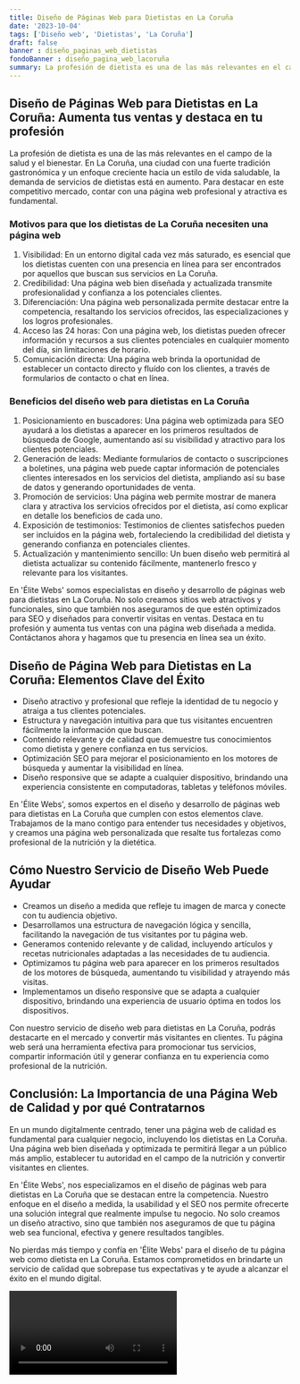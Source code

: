```yaml
---
title: Diseño de Páginas Web para Dietistas en La Coruña
date: '2023-10-04'
tags: ['Diseño web', 'Dietistas', 'La Coruña']
draft: false
banner : diseño_paginas_web_dietistas
fondoBanner : diseño_pagina_web_lacoruña
summary: La profesión de dietista es una de las más relevantes en el campo de la salud y el bienestar. En La Coruña, una ciudad con una fuerte tradición gastronómica y un enfoque creciente hacia un estilo de vida saludable, la demanda de servicios de dietistas está en aumento. Para destacar en este competitivo mercado, contar con una página web profesional y atractiva es fundamental.
---
```


## Diseño de Páginas Web para Dietistas en La Coruña: Aumenta tus ventas y destaca en tu profesión

La profesión de dietista es una de las más relevantes en el campo de la salud y el bienestar. En La Coruña, una ciudad con una fuerte tradición gastronómica y un enfoque creciente hacia un estilo de vida saludable, la demanda de servicios de dietistas está en aumento. Para destacar en este competitivo mercado, contar con una página web profesional y atractiva es fundamental.

### Motivos para que los dietistas de La Coruña necesiten una página web

1. Visibilidad: En un entorno digital cada vez más saturado, es esencial que los dietistas cuenten con una presencia en línea para ser encontrados por aquellos que buscan sus servicios en La Coruña.
2. Credibilidad: Una página web bien diseñada y actualizada transmite profesionalidad y confianza a los potenciales clientes.
3. Diferenciación: Una página web personalizada permite destacar entre la competencia, resaltando los servicios ofrecidos, las especializaciones y los logros profesionales.
4. Acceso las 24 horas: Con una página web, los dietistas pueden ofrecer información y recursos a sus clientes potenciales en cualquier momento del día, sin limitaciones de horario.
5. Comunicación directa: Una página web brinda la oportunidad de establecer un contacto directo y fluído con los clientes, a través de formularios de contacto o chat en línea.

### Beneficios del diseño web para dietistas en La Coruña

1. Posicionamiento en buscadores: Una página web optimizada para SEO ayudará a los dietistas a aparecer en los primeros resultados de búsqueda de Google, aumentando así su visibilidad y atractivo para los clientes potenciales.
2. Generación de leads: Mediante formularios de contacto o suscripciones a boletines, una página web puede captar información de potenciales clientes interesados en los servicios del dietista, ampliando así su base de datos y generando oportunidades de venta.
3. Promoción de servicios: Una página web permite mostrar de manera clara y atractiva los servicios ofrecidos por el dietista, así como explicar en detalle los beneficios de cada uno.
4. Exposición de testimonios: Testimonios de clientes satisfechos pueden ser incluidos en la página web, fortaleciendo la credibilidad del dietista y generando confianza en potenciales clientes.
5. Actualización y mantenimiento sencillo: Un buen diseño web permitirá al dietista actualizar su contenido fácilmente, mantenerlo fresco y relevante para los visitantes.

En 'Élite Webs' somos especialistas en diseño y desarrollo de páginas web para dietistas en La Coruña. No solo creamos sitios web atractivos y funcionales, sino que también nos aseguramos de que estén optimizados para SEO y diseñados para convertir visitas en ventas. Destaca en tu profesión y aumenta tus ventas con una página web diseñada a medida. Contáctanos ahora y hagamos que tu presencia en línea sea un éxito.

<GifSeo />

<Cta />

## Diseño de Página Web para Dietistas en La Coruña: Elementos Clave del Éxito

- Diseño atractivo y profesional que refleje la identidad de tu negocio y atraiga a tus clientes potenciales.
- Estructura y navegación intuitiva para que tus visitantes encuentren fácilmente la información que buscan.
- Contenido relevante y de calidad que demuestre tus conocimientos como dietista y genere confianza en tus servicios.
- Optimización SEO para mejorar el posicionamiento en los motores de búsqueda y aumentar la visibilidad en línea.
- Diseño responsive que se adapte a cualquier dispositivo, brindando una experiencia consistente en computadoras, tabletas y teléfonos móviles.

En 'Élite Webs', somos expertos en el diseño y desarrollo de páginas web para dietistas en La Coruña que cumplen con estos elementos clave. Trabajamos de la mano contigo para entender tus necesidades y objetivos, y creamos una página web personalizada que resalte tus fortalezas como profesional de la nutrición y la dietética.

## Cómo Nuestro Servicio de Diseño Web Puede Ayudar

- Creamos un diseño a medida que refleje tu imagen de marca y conecte con tu audiencia objetivo.
- Desarrollamos una estructura de navegación lógica y sencilla, facilitando la navegación de tus visitantes por tu página web.
- Generamos contenido relevante y de calidad, incluyendo artículos y recetas nutricionales adaptadas a las necesidades de tu audiencia.
- Optimizamos tu página web para aparecer en los primeros resultados de los motores de búsqueda, aumentando tu visibilidad y atrayendo más visitas.
- Implementamos un diseño responsive que se adapta a cualquier dispositivo, brindando una experiencia de usuario óptima en todos los dispositivos.

Con nuestro servicio de diseño web para dietistas en La Coruña, podrás destacarte en el mercado y convertir más visitantes en clientes. Tu página web será una herramienta efectiva para promocionar tus servicios, compartir información útil y generar confianza en tu experiencia como profesional de la nutrición.

## Conclusión: La Importancia de una Página Web de Calidad y por qué Contratarnos

En un mundo digitalmente centrado, tener una página web de calidad es fundamental para cualquier negocio, incluyendo los dietistas en La Coruña. Una página web bien diseñada y optimizada te permitirá llegar a un público más amplio, establecer tu autoridad en el campo de la nutrición y convertir visitantes en clientes.

En 'Élite Webs', nos especializamos en el diseño de páginas web para dietistas en La Coruña que se destacan entre la competencia. Nuestro enfoque en el diseño a medida, la usabilidad y el SEO nos permite ofrecerte una solución integral que realmente impulse tu negocio. No solo creamos un diseño atractivo, sino que también nos aseguramos de que tu página web sea funcional, efectiva y genere resultados tangibles.

No pierdas más tiempo y confía en 'Élite Webs' para el diseño de tu página web como dietista en La Coruña. Estamos comprometidos en brindarte un servicio de calidad que sobrepase tus expectativas y te ayude a alcanzar el éxito en el mundo digital.

<Video />

<CtaBot job='Dietistas' city='La Coruña'/>

<Gmaps query='La Coruña+españa+maps' />